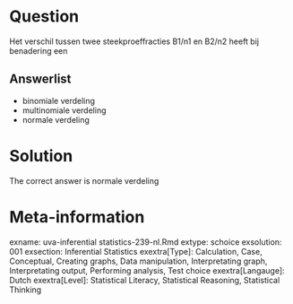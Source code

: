 Question
========

Het verschil tussen twee steekproeffracties B1/n1 en B2/n2 heeft bij benadering een 

Answerlist
----------
* binomiale verdeling
* multinomiale verdeling
* normale verdeling

Solution
========

The correct answer is  normale verdeling 

Meta-information
================
exname: uva-inferential statistics-239-nl.Rmd 
extype: schoice 
exsolution: 001 
exsection: Inferential Statistics
exextra[Type]: Calculation, Case, Conceptual, Creating graphs, Data manipulation, Interpretating graph, Interpretating output, Performing analysis, Test choice 
exextra[Langauge]: Dutch 
exextra[Level]: Statistical Literacy, Statistical Reasoning, Statistical Thinking 
